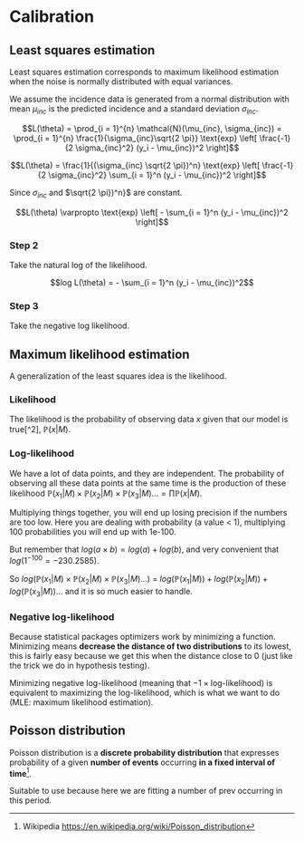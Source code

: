 # Calibration

## Least squares estimation {#sec-calib-lse}

Least squares estimation corresponds to maximum likelihood estimation when the noise is normally distributed with equal variances.

We assume the incidence data is generated from a normal distribution with mean $\mu_{inc}$ is the predicted incidence and a standard deviation $\sigma_{inc}$.

$$L(\theta) = \prod_{i = 1}^{n} \mathcal{N}(\mu_{inc}, \sigma_{inc}) = \prod_{i = 1}^{n} \frac{1}{\sigma_{inc}\sqrt{2 \pi}} \text{exp} \left[ \frac{-1}{2 \sigma_{inc}^2} (y_i - \mu_{inc})^2 \right]$$

$$L(\theta) = \frac{1}{(\sigma_{inc} \sqrt{2 \pi})^n} \text{exp} \left[ \frac{-1}{2 \sigma_{inc}^2} \sum_{i = 1}^n (y_i - \mu_{inc})^2 \right]$$

Since $\sigma_{inc}$ and $\sqrt{2 \pi})^n}$ are constant.

$$L(\theta) \varpropto \text{exp} \left[ - \sum_{i = 1}^n (y_i - \mu_{inc})^2 \right]$$

### Step 2

Take the natural log of the likelihood.

$$log L(\theta) = - \sum_{i = 1}^n (y_i - \mu_{inc})^2$$

### Step 3

Take the negative log likelihood.

## Maximum likelihood estimation {#sec-calib-mle}

A generalization of the least squares idea is the likelihood.

### Likelihood

The likelihood is the probability of observing data $x$ given that our model is true[^2], $\mathbb{P}(x|M)$.

### Log-likelihood {#sec-calib-loglik}

We have a lot of data points, and they are independent. The probability of observing all these data points at the same time is the production of these likelihood $\mathbb{P}(x_1|M) \times \mathbb{P}(x_2|M) \times \mathbb{P}(x_3|M)... = \prod\mathbb{P}(x|M)$.

Multiplying things together, you will end up losing precision if the numbers are too low. Here you are dealing with probability (a value \< 1), multiplying 100 probabilities you will end up with 1e-100.

But remember that $log(a \times b) = log(a) + log(b)$, and very convenient that $log(1^{-100} = -230.2585)$.

So $log(\mathbb{P}(x_1|M) \times \mathbb{P}(x_2|M) \times \mathbb{P}(x_3|M)...)$ $=$ $log(\mathbb{P}(x_1|M)) + log(\mathbb{P}(x_2|M)) + log(\mathbb{P}(x_3|M))...$ and it is so much easier to handle.

### Negative log-likelihood {#sec-calib-negloglik}

Because statistical packages optimizers work by minimizing a function. Minimizing means **decrease the distance of two distributions** to its lowest, this is fairly easy because we get this when the distance close to 0 (just like the trick we do in hypothesis testing).

Minimizing negative log-likelihood (meaning that $-1 \times \text{log-likelihood}$) is equivalent to maximizing the log-likelihood, which is what we want to do (MLE: maximum likelihood estimation).

## Poisson distribution

Poisson distribution is a **discrete probability distribution** that expresses probability of a given **number of events** occurring **in a fixed interval of time**[^sir-det-1].

[^sir-det-1]: Wikipedia <https://en.wikipedia.org/wiki/Poisson_distribution>

Suitable to use because here we are fitting a number of prev occurring in this period.